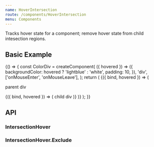 ```yaml
---
name: HoverIntersection
route: /components/HoverIntersection
menu: Components
---
```



Tracks hover state for a component; remove hover state from child intesection regions.

## Basic Example

<Playground>
  {() => {
    const ColorDiv = createComponent(
      ({ hovered }) => ({
        backgroundColor: hovered ? 'lightblue' : 'white',
        padding: 10,
      }),
      'div',
      ['onMouseEnter', 'onMouseLeave'],
    );
    return (
      <HoverIntersection>
        {({ bind, hovered }) => (
          <StyleProvider>
            <ColorDiv {...bind} hovered={hovered}>
              <p>parent div</p>
              <HoverIntersection.Exclude>
                {({ bind, hovered }) => (
                  <ColorDiv {...bind} hovered={hovered}>
                    child div
                  </ColorDiv>
                )}
              </HoverIntersection.Exclude>
            </ColorDiv>
          </StyleProvider>
        )}
      </HoverIntersection>
    );
  }}
</Playground>

## API

### IntersectionHover

<PropsTable of={HoverIntersection} />

### IntersectionHover.Exclude

<PropsTable of={HoverIntersection.Exclude} />
